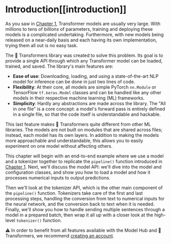 # Introduction[[introduction]]

<CourseFloatingBanner
    chapter={2}
    classNames="absolute z-10 right-0 top-0"
/>

As you saw in [Chapter 1](/course/chapter1), Transformer models are usually very large. With millions to tens of *billions* of parameters, training and deploying these models is a complicated undertaking. Furthermore, with new models being released on a near-daily basis and each having its own implementation, trying them all out is no easy task.

The 🤗 Transformers library was created to solve this problem. Its goal is to provide a single API through which any Transformer model can be loaded, trained, and saved. The library's main features are:

- **Ease of use**: Downloading, loading, and using a state-of-the-art NLP model for inference can be done in just two lines of code.
- **Flexibility**: At their core, all models are simple PyTorch `nn.Module` or TensorFlow `tf.keras.Model` classes and can be handled like any other models in their respective machine learning (ML) frameworks.
- **Simplicity**: Hardly any abstractions are made across the library. The "All in one file" is a core concept: a model's forward pass is entirely defined in a single file, so that the code itself is understandable and hackable.

This last feature makes 🤗 Transformers quite different from other ML libraries. The models are not built on modules 
that are shared across files; instead, each model has its own layers. In addition to making the models more approachable and understandable, this allows you to easily experiment on one model without affecting others.

This chapter will begin with an end-to-end example where we use a model and a tokenizer together to replicate the `pipeline()` function introduced in [Chapter 1](/course/chapter1). Next, we'll discuss the model API: we'll dive into the model and configuration classes, and show you how to load a model and how it processes numerical inputs to output predictions. 

Then we'll look at the tokenizer API, which is the other main component of the `pipeline()` function. Tokenizers take care of the first and last processing steps, handling the conversion from text to numerical inputs for the neural network, and the conversion back to text when it is needed. Finally, we'll show you how to handle sending multiple sentences through a model in a prepared batch, then wrap it all up with a closer look at the high-level `tokenizer()` function.

<Tip>
⚠️ In order to benefit from all features available with the Model Hub and 🤗 Transformers, we recommend <a href="https://huggingface.co/join">creating an account</a>.
</Tip>